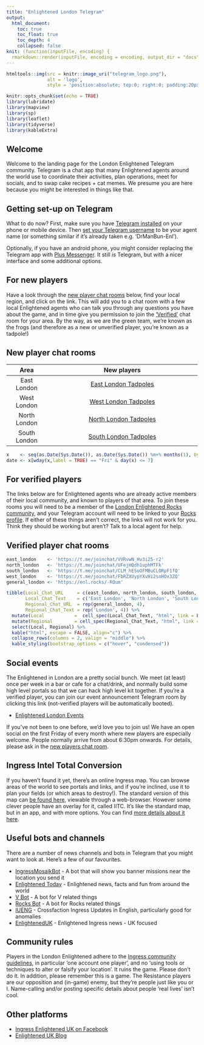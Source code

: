 ```yaml
---
title: "Enlightened London Telegram"
output:
  html_document:
    toc: true
    toc_float: true
    toc_depth: 4
    collapsed: false
knit: (function(inputFile, encoding) {
  rmarkdown::render(inputFile, encoding = encoding, output_dir = "docs", output_file ="index.html") }) 
---
```


```r
htmltools::img(src = knitr::image_uri("telegram_logo.png"), 
               alt = 'logo', 
               style = 'position:absolute; top:0; right:0; padding:20px;')
```

```r
knitr::opts_chunk$set(echo = TRUE)
library(lubridate)
library(mapview)
library(sp)
library(leaflet)
library(tidyverse)
library(kableExtra)
```

## Welcome {#welcome}
Welcome to the landing page for the London Enlightened Telegram community. Telegram is a chat app that many Enlightened agents around the world use to coordinate their activities, plan operations, meet for socials, and to swap cake recipes + cat memes. We presume you are here because you might be interested in things like that.

## Getting set-up on Telegram {#telegramsetup}
What to do now?  First, make sure you have [Telegram installed](https://telegram.org/) on your phone or mobile device. Then [set your Telegram username](https://telegram.org/blog/usernames-and-secret-chats-v2) to be your agent name (or something similar if it's already taken e.g. 'DrManBun-Enl').

Optionally, if you have an android phone, you might consider replacing the Telegram app with [Plus Messenger](https://play.google.com/store/apps/details?id=org.telegram.plus). It still *is* Telegram, but with a nicer interface and some additional options.

## For new players {#newplayers}
Have a look through the [new player chat rooms](#newplayerchatrooms) below, find your local region, and click on the link. This will add you to a chat room with a few local Enlightened agents who can talk you through any questions you have about the game, and in time give you permission to join the ['Verified'](#verifiedplayers) chat room for your area. By the way, as we are the green team, we're known as the frogs (and therefore as a new or unverified player, you're known as a tadpole!)


## New player chat rooms {#newplayerchatrooms}
|  Area              |  New players                                                           |
|:------------------:|:----------------------------------------------------------------------:|
| East London        | [East London Tadpoles](https://t.me/joinchat/CLM_hFKd6xNQcn8Oq8GycQ)   |
| West London        | [West London Tadpoles](https://t.me/joinchat/FbRZXVDEN2lND-zbwAzTSw)|
| North London       | [North London Tadpoles](https://t.me/joinchat/11MP0c339XI0Yzg0)  |
| South London       | [South London Tadpoles](https://t.me/joinchat/CLM_hEYFlIjFAbVwz3UtAQ)  |

```r
x    <- seq(as.Date(Sys.Date()), as.Date(Sys.Date()) %m+% months(1), by="1 day")
date <- x[wday(x,label = TRUE) == "Fri" & day(x) <= 7]
```

## For verified players {#verifiedplayers}
The links below are for Enlightened agents who are already active members of their local community, and known to players of that area. To join these rooms you will need to be a member of the [London Enlightened Rocks community](https://enlightened.rocks/comm/edYMS1vp.com), and your Telegram account will need to be linked to your [Rocks profile](https://enlightened.rocks/me). If either of these things aren't correct, the links will not work for you. Think they should be working but aren't? Talk to a local agent for help.

## Verified player chat rooms {#verifiedplayerchatrooms}
```r
east_london    <- 'https://t.me/joinchat/VVRvwN_Hv3i25-r2'
north_london   <- 'https://t.me/joinchat/UFejHQdh1uphMTFk'
south_london   <- 'https://t.me/joinchat/CLM_hESoOFMBuCLORpF1fQ'
west_london    <- 'https://t.me/joinchat/FbRZXUypYXvHi2snHOx3ZQ'
general_london <- 'https://enl.rocks/-ROum'

tibble(Local_Chat_URL     = c(east_london, north_london, south_london, west_london),
       Local_Chat_Text    = c('East London', 'North London', 'South London', 'West London'),
       Regional_Chat_URL  = rep(general_london, 4),
       Regional_Chat_Text = rep('London', 4)) %>%
  mutate(Local           =  cell_spec(Local_Chat_Text, "html", link = Local_Chat_URL)) %>%
  mutate(Regional        = cell_spec(Regional_Chat_Text, "html", link = Regional_Chat_URL)) %>%
  select(Local, Regional) %>%
  kable("html", escape = FALSE, align="c") %>%
  collapse_rows(columns = 2, valign = "middle") %>%
  kable_styling(bootstrap_options = c("hover", "condensed"))

```
## Social events
The Enlightened in London are a pretty social bunch. We meet (at least) once per week in a bar or cafe for a chat/drink, and normally build some high level portals so that we can hack high level kit together. If you're a verified player, you can join our event announcement Telegram room by clicking this link (not-verified players will be automatically booted).

* [Enlightened London Events](https://t.me/joinchat/CLM_hE6KgWDEdBXCrsPHMQ)

If you've not been to one before, we'd love you to join us! We have an open social on the first Friday of every month where new players are especially welcome. People normally arrive from about 6:30pm onwards. For details, please ask in the [new players chat room](#newplayerchatrooms).


## Ingress Intel Total Conversion
If you haven't found it yet, there's an online Ingress map. You can browse areas of the world to see portals and links, and if you're inclined, use it to plan your fields (or which areas to destroy!). The standard version of this map can [be found here](https://ingress.com/intel), viewable through a web-browser. However some clever people have an overlay for it, called IITC. It's like the standard map, but in an app, and with more options. You can find [more details about it here](https://iitc.me/).

## Useful bots and channels
There are a number of news channels and bots in Telegram that you might want to look at. Here's a few of our favourites.

* [IngressMosaikBot](https://telegram.me/IngressMosaikBot) - A bot that will show you banner missions near the location you send it
* [Enlightened Today](https://telegram.me/IEToday) - Enlightened news, facts and fun from around the world
* [V Bot](https://telegram.me/vtgadminbot) - A bot for V related things
* [Rocks Bot](https://telegram.me/RocksBot) - A bot for Rocks related things
* [IUENG](https://t.me/IUENG) - Crossfaction Ingress Updates in English, particularly good for anomalies
* [EnlightenedUK](https://t.me/enlightenedUK) - Enlightened Ingress news - UK focused

## Community rules
Players in the London Enlightened adhere to the [Ingress community guidelines](https://support.ingress.com/hc/en-us/articles/206606858-Ingress-Community-Guidelines), in particular 'one account one player', and no 'using tools or techniques to alter or falsify your location'. It ruins the game. Please don't do it. In addition, please remember this is a game. The Resistance players are our opposition and (in-game) enemy, but they're people just like you or I. Name-calling and/or posting specific details about people 'real lives' isn't cool.

## Other platforms
* [Ingress Enlightened UK on Facebook](https://www.facebook.com/EnlightenedUK/)
* [Enlightened UK Blog](https://enlighteneduk.blog/)
